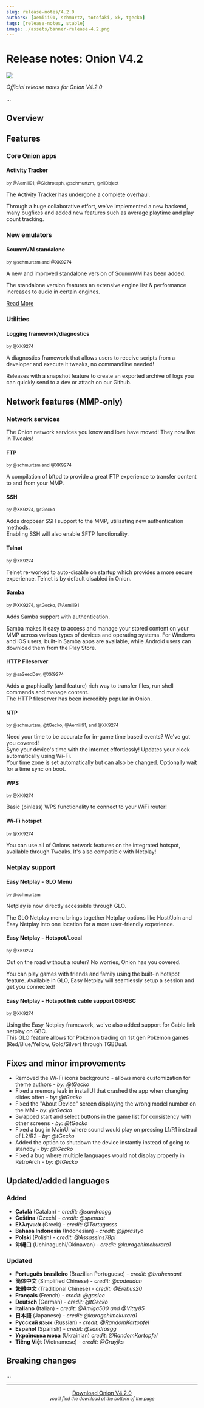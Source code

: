```yaml
---
slug: release-notes/4.2.0
authors: [aemiii91, schmurtz, totofaki, xk, tgecko]
tags: [release-notes, stable]
image: ./assets/banner-release-4.2.png
---
```




# Release notes: Onion V4.2

<img src={assets.image} />

*Official release notes for Onion V4.2.0*

...

<Truncate />


<h2 id="overview">Overview</h2>

<TOCInline toc={toc} maxHeadingLevel={4} />


## Features

### Core Onion apps

#### Activity Tracker
<sup>

by @Aemiii91, @Sichroteph, @schmurtzm, @nil0bject

</sup>

The Activity Tracker has undergone a complete overhaul.  

Through a huge collaborative effort, we've implemented a new backend, many bugfixes and added new features such as average playtime and play count tracking. 

### New emulators

#### ScummVM standalone
<sup>

by @schmurtzm and @XK9274

</sup>

A new and improved standalone version of ScummVM has been added.  

The standalone version features an extensive engine list & performance increases to audio in certain engines.

[Read More](/docs/emulators/scummvm)


### Utilities

#### Logging framework/diagnostics
<sup>

by @XK9274

</sup>

A diagnostics framework that allows users to receive scripts from a developer and execute it tweaks, no commandline needed!  

Releases with a snapshot feature to create an exported archive of logs you can quickly send to a dev or attach on our Github.

## Network features (MMP-only)

### Network services

The Onion network services you know and love have moved! They now live in Tweaks!

#### FTP
<sup>

by @schmurtzm and @XK9274

</sup>

A compilation of bftpd to provide a great FTP experience to transfer content to and from your MMP.

#### SSH
<sup>

by @XK9274, @tGecko

</sup>

Adds dropbear SSH support to the MMP, utilisating new authentication methods.  
Enabling SSH will also enable SFTP functionality.

#### Telnet
<sup>

by @XK9274

</sup>

Telnet re-worked to auto-disable on startup which provides a more secure experience. Telnet is by default disabled in Onion.

#### Samba
<sup>

by @XK9274, @tGecko, @Aemiii91

</sup>

Adds Samba support with authentication.  

Samba makes it easy to access and manage your stored content on your MMP across various types of devices and operating systems.
For Windows and iOS users, built-in Samba apps are available, while Android users can download them from the Play Store.

#### HTTP Fileserver
<sup>

by @sa3eedDev, @XK9274 

</sup>

Adds a graphically (and feature) rich way to transfer files, run shell commands and manage content.  
The HTTP fileserver has been incredibly popular in Onion. 

#### NTP
<sup>

by @schmurtzm, @tGecko, @Aemiii91, and @XK9274

</sup>

Need your time to be accurate for in-game time based events? We've got you covered!  
Sync your device's time with the internet effortlessly! Updates your clock automatically using Wi-Fi.  
Your time zone is set automatically but can also be changed. Optionally wait for a time sync on boot.

#### WPS
<sup>

by @XK9274

</sup>

Basic (pinless) WPS functionality to connect to your WiFi router!

#### Wi-Fi hotspot
<sup>

by @XK9274

</sup>

You can use all of Onions network features on the integrated hotspot, available through Tweaks.
It's also compatible with Netplay!

### Netplay support

#### Easy Netplay - GLO Menu
<sup>

by @schmurtzm

</sup>

Netplay is now directly accessible through GLO.  

The GLO Netplay menu brings together Netplay options like Host/Join and Easy Netplay into one location for a more user-friendly experience.

#### Easy Netplay - Hotspot/Local
<sup>

by @XK9274

</sup>

Out on the road without a router? No worries, Onion has you covered. 

You can play games with friends and family using the built-in hotspot feature. 
Available in GLO, Easy Netplay will seamlessly setup a session and get you connected!

#### Easy Netplay - Hotspot link cable support GB/GBC
<sup>

by @XK9274

</sup>

Using the Easy Netplay framework, we've also added support for Cable link netplay on GBC.  
This GLO feature allows for Pokémon trading on 1st gen Pokémon games (Red/Blue/Yellow, Gold/Silver) through TGBDual.

## Fixes and minor improvements

* Removed the Wi-Fi icons background - allows more customization for theme authors - *by: @tGecko*
* Fixed a memory leak in installUI that crashed the app when changing slides often - *by: @tGecko*
* Fixed the "About Device" screen displaying the wrong model number on the MM - *by: @tGecko*
* Swapped start and select buttons in the game list for consistency with other screens - *by: @tGecko*
* Fixed a bug in MainUI where sound would play on pressing L1/R1 instead of L2/R2 - *by: @tGecko*
* Added the option to shutdown the device instantly instead of going to standby - *by: @tGecko*
* Fixed a bug where multiple languages would not display properly in RetroArch - *by: @tGecko*

## Updated/added languages

### Added

* **Català** (Catalan) - *credit: @sandrasgg*
* **Čeština** (Czech) - *credit: @spenaat*
* **Ελληνικά** (Greek) - *credit: @Tortugasss*
* **Bahasa Indonesia** (Indonesian) - *credit: @jiprastyo*
* **Polski** (Polish) - *credit: @Assassins78pl*
* **沖縄口** (Uchinaguchi/Okinawan) - *credit: @kuragehimekurara1*

### Updated

* **Português brasileiro** (Brazilian Portuguese) - *credit: @bruhensant*
* **简体中文** (Simplified Chinese) - *credit: @codeudan*
* **繁體中文** (Traditional Chinese) - *credit: @Erebus20*
* **Français** (French) - *credit: @gaslec*
* **Deutsch** (German) - *credit: @tGecko*
* **Italiano** (Italian) - *credit: @Amiga500 and @Vitty85*
* **日本語** (Japanese) - *credit: @kuragehimekurara1*
* **Русский язык** (Russian) - *credit: @RandomKartopfel*
* **Español** (Spanish) - *credit: @sandrasgg*
* **Українська мова** (Ukrainian) *credit: @RandomKartopfel*
* **Tiếng Việt** (Vietnamese) - *credit: @Grayjks*

## Breaking changes

...

---

<p align="center">
<a href="https://github.com/OnionUI/Onion/releases/tag/v4.2.0" class="button button--primary button--lg">Download Onion V4.2.0</a><br/>
<small><i>you'll find the download at the bottom of the page</i></small>
</p>
